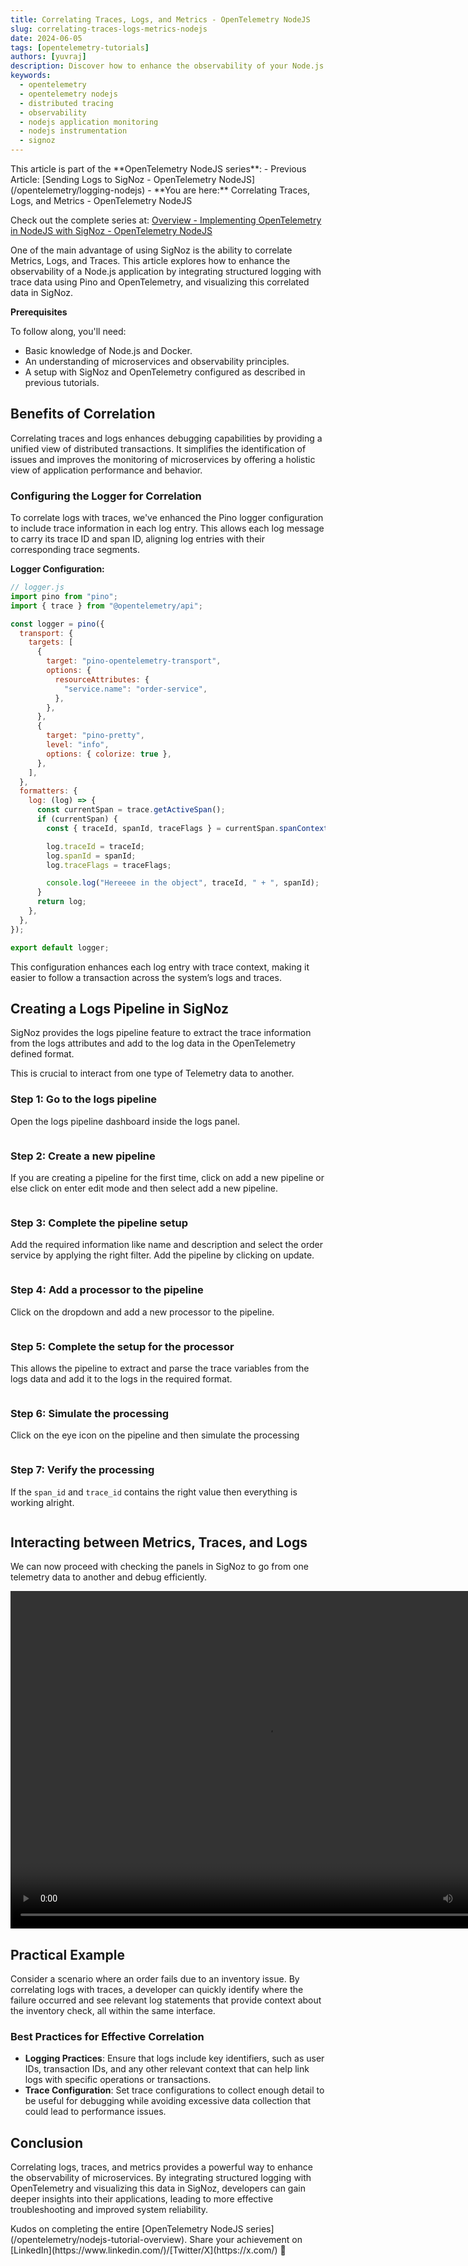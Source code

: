 ---
title: Correlating Traces, Logs, and Metrics - OpenTelemetry NodeJS
slug: correlating-traces-logs-metrics-nodejs
date: 2024-06-05
tags: [opentelemetry-tutorials]
authors: [yuvraj]
description: Discover how to enhance the observability of your Node.js application by integrating structured logging with trace data using Pino and OpenTelemetry, and visualizing this correlated data in SigNoz. Learn the benefits and best practices for correlating logs, traces, and metrics
keywords: 
  - opentelemetry
  - opentelemetry nodejs
  - distributed tracing
  - observability
  - nodejs application monitoring
  - nodejs instrumentation
  - signoz
---

<head>
  <link rel="canonical" href="https://signoz.io/opentelemetry/correlating-traces-logs-metrics-nodejs/"/>
</head>

<Admonition type="info">
This article is part of the **OpenTelemetry NodeJS series**:
- Previous Article: [Sending Logs to SigNoz - OpenTelemetry NodeJS](/opentelemetry/logging-nodejs)
- **You are here:** Correlating Traces, Logs, and Metrics - OpenTelemetry NodeJS

Check out the complete series at: [Overview - Implementing OpenTelemetry in NodeJS with SigNoz - OpenTelemetry NodeJS](/opentelemetry/nodejs-tutorial-overview)
</Admonition>

One of the main advantage of using SigNoz is the ability to correlate Metrics, Logs, and Traces. This article explores how to enhance the observability of a Node.js application by integrating structured logging with trace data using Pino and OpenTelemetry, and visualizing this correlated data in SigNoz.

**Prerequisites**

To follow along, you'll need:

- Basic knowledge of Node.js and Docker.
- An understanding of microservices and observability principles.
- A setup with SigNoz and OpenTelemetry configured as described in previous tutorials.

## Benefits of Correlation

Correlating traces and logs enhances debugging capabilities by providing a unified view of distributed transactions. It simplifies the identification of issues and improves the monitoring of microservices by offering a holistic view of application performance and behavior.

### Configuring the Logger for Correlation

To correlate logs with traces, we've enhanced the Pino logger configuration to include trace information in each log entry. This allows each log message to carry its trace ID and span ID, aligning log entries with their corresponding trace segments.

**Logger Configuration:**

```jsx
// logger.js
import pino from "pino";
import { trace } from "@opentelemetry/api";

const logger = pino({
  transport: {
    targets: [
      {
        target: "pino-opentelemetry-transport",
        options: {
          resourceAttributes: {
            "service.name": "order-service",
          },
        },
      },
      {
        target: "pino-pretty",
        level: "info",
        options: { colorize: true },
      },
    ],
  },
  formatters: {
    log: (log) => {
      const currentSpan = trace.getActiveSpan();
      if (currentSpan) {
        const { traceId, spanId, traceFlags } = currentSpan.spanContext();

        log.traceId = traceId;
        log.spanId = spanId;
        log.traceFlags = traceFlags;

        console.log("Hereeee in the object", traceId, " + ", spanId);
      }
      return log;
    },
  },
});

export default logger;

```

This configuration enhances each log entry with trace context, making it easier to follow a transaction across the system’s logs and traces.

## Creating a Logs Pipeline in SigNoz

SigNoz provides the logs pipeline feature to extract the trace information from the logs attributes and add to the log data in the OpenTelemetry defined format.

This is crucial to interact from one type of Telemetry data to another.

### Step 1: Go to the logs pipeline

Open the logs pipeline dashboard inside the logs panel.


<figure data-zoomable align='center'>
  <img className="box-shadowed-image"
  alt=""  
  src="/img/blog/2024/06/correlating-traces-logs-metrics-nodejs-logs-pipeline.webp"
  />
</figure>

### Step 2: Create a new pipeline

If you are creating a pipeline for the first time, click on add a new pipeline or else click on enter edit mode and then select add a new pipeline.



<figure data-zoomable align='center'>
  <img className="box-shadowed-image"
  alt=""  
  src="/img/blog/2024/06/correlating-traces-logs-metrics-nodejs-new-pipeline.webp"
  />
</figure>

### Step 3: Complete the pipeline setup

Add the required information like name and description and select the order service by applying the right filter. Add the pipeline by clicking on update.


<figure data-zoomable align='center'>
  <img className="box-shadowed-image"
  alt=""  
  src="/img/blog/2024/06/correlating-traces-logs-metrics-nodejs-complete-the-setup.webp"
  />
</figure>

### Step 4: Add a processor to the pipeline

Click on the dropdown and add a new processor to the pipeline.


<figure data-zoomable align='center'>
  <img className="box-shadowed-image"
  alt=""  
  src="/img/blog/2024/06/correlating-traces-logs-metrics-nodejs-add-processor.webp"
  />
</figure>

### Step 5: Complete the setup for the processor

This allows the pipeline to extract and parse the trace variables from the logs data and add it to the logs in the required format.


<figure data-zoomable align='center'>
  <img className="box-shadowed-image"
  alt=""  
  src="/img/blog/2024/06/correlating-traces-logs-metrics-nodejs-complete-the-setup.webp"
  />
</figure>

### Step 6: Simulate the processing

Click on the eye icon on the pipeline and then simulate the processing


<figure data-zoomable align='center'>
  <img className="box-shadowed-image"
  alt=""  
  src="/img/blog/2024/06/correlating-traces-logs-metrics-nodejs-simulate.webp"
  />
</figure>

### Step 7: Verify the processing

If the `span_id` and `trace_id` contains the right value then everything is working alright.

<figure data-zoomable align='center'>
  <img className="box-shadowed-image"
  alt=""  
  src="/img/blog/2024/06/correlating-traces-logs-metrics-nodejs-verify.webp"
  />
</figure>

## Interacting between Metrics, Traces, and Logs

We can now proceed with checking the panels in SigNoz to go from one telemetry data to another and debug efficiently.


<video width="820" height="540" controls>
  <source src="/img/blog/2024/06/correlating-traces-logs-metrics-nodejs-video-interaction.mov" type="video/mp4"/>
  Your browser does not support the video tag.
</video>

## Practical Example

Consider a scenario where an order fails due to an inventory issue. By correlating logs with traces, a developer can quickly identify where the failure occurred and see relevant log statements that provide context about the inventory check, all within the same interface.

### Best Practices for Effective Correlation

- **Logging Practices**: Ensure that logs include key identifiers, such as user IDs, transaction IDs, and any other relevant context that can help link logs with specific operations or transactions.
- **Trace Configuration**: Set trace configurations to collect enough detail to be useful for debugging while avoiding excessive data collection that could lead to performance issues.

## Conclusion

Correlating logs, traces, and metrics provides a powerful way to enhance the observability of microservices. By integrating structured logging with OpenTelemetry and visualizing this data in SigNoz, developers can gain deeper insights into their applications, leading to more effective troubleshooting and improved system reliability.

<Admonition type="info">
Kudos on completing the entire [OpenTelemetry NodeJS series](/opentelemetry/nodejs-tutorial-overview).
Share your achievement on [LinkedIn](https://www.linkedin.com/)/[Twitter/X](https://x.com/) 🎉
</Admonition>